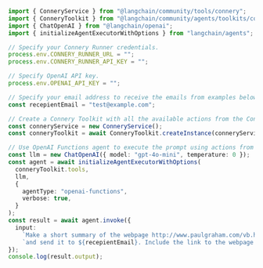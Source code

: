 ```typescript
import { ConneryService } from "@langchain/community/tools/connery";
import { ConneryToolkit } from "@langchain/community/agents/toolkits/connery";
import { ChatOpenAI } from "@langchain/openai";
import { initializeAgentExecutorWithOptions } from "langchain/agents";

// Specify your Connery Runner credentials.
process.env.CONNERY_RUNNER_URL = "";
process.env.CONNERY_RUNNER_API_KEY = "";

// Specify OpenAI API key.
process.env.OPENAI_API_KEY = "";

// Specify your email address to receive the emails from examples below.
const recepientEmail = "test@example.com";

// Create a Connery Toolkit with all the available actions from the Connery Runner.
const conneryService = new ConneryService();
const conneryToolkit = await ConneryToolkit.createInstance(conneryService);

// Use OpenAI Functions agent to execute the prompt using actions from the Connery Toolkit.
const llm = new ChatOpenAI({ model: "gpt-4o-mini", temperature: 0 });
const agent = await initializeAgentExecutorWithOptions(
  conneryToolkit.tools,
  llm,
  {
    agentType: "openai-functions",
    verbose: true,
  }
);
const result = await agent.invoke({
  input:
    `Make a short summary of the webpage http://www.paulgraham.com/vb.html in three sentences ` +
    `and send it to ${recepientEmail}. Include the link to the webpage into the body of the email.`,
});
console.log(result.output);
```
